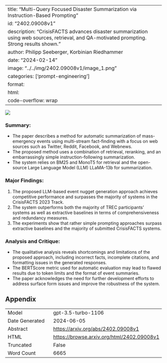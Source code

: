 
---
title: "Multi-Query Focused Disaster Summarization via Instruction-Based Prompting"
id: "2402.09008v1"
description: "CrisisFACTS advances disaster summarization using web sources, retrieval, and QA-motivated prompting. Strong results shown."
author: Philipp Seeberger, Korbinian Riedhammer
date: "2024-02-14"
image: "../../img/2402.09008v1/image_1.png"
categories: ['prompt-engineering']
format:
  html:
    code-overflow: wrap
---

![](../../img/2402.09008v1/image_1.png)

### **Summary:**
- The paper describes a method for automatic summarization of mass-emergency events using multi-stream fact-finding with a focus on web sources such as Twitter, Reddit, Facebook, and Webnews.
- The proposed method uses a combination of retrieval, reranking, and an embarrassingly simple instruction-following summarization.
- The system relies on BM25 and MonoT5 for retrieval and the open-source Large Language Model (LLM) LLaMA-13b for summarization.

### Major Findings:
1. The proposed LLM-based event nugget generation approach achieves competitive performance and surpasses the majority of systems in the CrisisFACTS 2023 Track.
2. The system outperforms both the majority of TREC participants’ systems as well as extractive baselines in terms of comprehensiveness and redundancy measures.
3. The experiments show that rather simple prompting approaches surpass extractive baselines and the majority of submitted CrisisFACTS systems.

### Analysis and Critique:
- The qualitative analysis reveals shortcomings and limitations of the proposed approach, including incorrect facts, incomplete citations, and formatting issues in the generated responses.
- The BERTScore metric used for automatic evaluation may lead to flawed results due to token limits and the format of event summaries.
- The paper acknowledges the need for further development efforts to address surface form issues and improve the robustness of the system.

## Appendix

|          |          |
|----------|----------|
| Model     | gpt-3.5-turbo-1106       |
| Date Generated     | 2024-06-05       |
| Abstract | [https://arxiv.org/abs/2402.09008v1](https://arxiv.org/abs/2402.09008v1)        |
| HTML     | [https://browse.arxiv.org/html/2402.09008v1](https://browse.arxiv.org/html/2402.09008v1)       |
| Truncated       | False       |
| Word Count       | 6665       |
